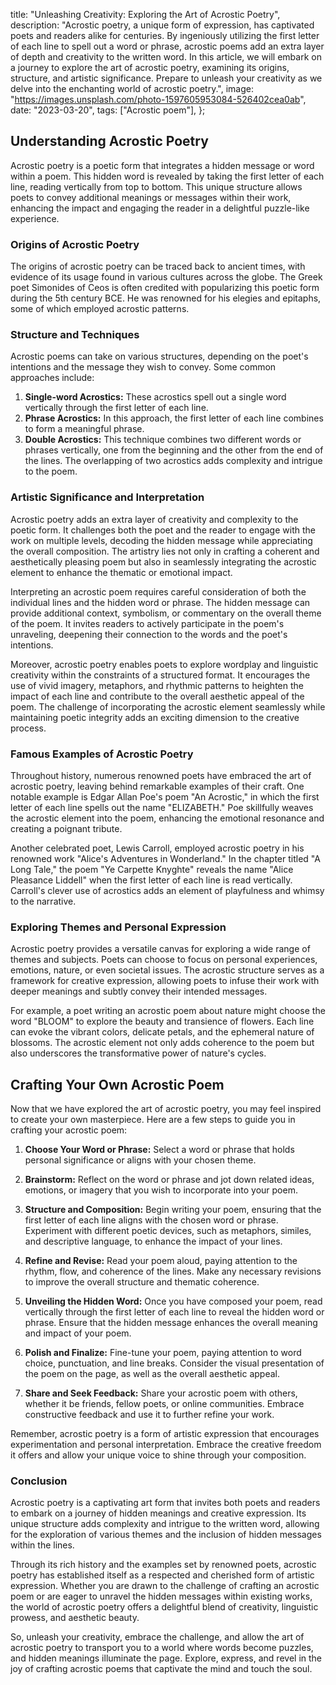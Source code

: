   title: "Unleashing Creativity: Exploring the Art of Acrostic Poetry",
  description:
    "Acrostic poetry, a unique form of expression, has captivated poets and readers alike for centuries. By ingeniously utilizing the first letter of each line to spell out a word or phrase, acrostic poems add an extra layer of depth and creativity to the written word. In this article, we will embark on a journey to explore the art of acrostic poetry, examining its origins, structure, and artistic significance. Prepare to unleash your creativity as we delve into the enchanting world of acrostic poetry.",
  image: "https://images.unsplash.com/photo-1597605953084-526402cea0ab",
  date: "2023-03-20",
  tags: ["Acrostic poem"],
};

## Understanding Acrostic Poetry

Acrostic poetry is a poetic form that integrates a hidden message or word within a poem. This hidden word is revealed by taking the first letter of each line, reading vertically from top to bottom. This unique structure allows poets to convey additional meanings or messages within their work, enhancing the impact and engaging the reader in a delightful puzzle-like experience.

### Origins of Acrostic Poetry

The origins of acrostic poetry can be traced back to ancient times, with evidence of its usage found in various cultures across the globe. The Greek poet Simonides of Ceos is often credited with popularizing this poetic form during the 5th century BCE. He was renowned for his elegies and epitaphs, some of which employed acrostic patterns.

### Structure and Techniques

Acrostic poems can take on various structures, depending on the poet's intentions and the message they wish to convey. Some common approaches include:

1. **Single-word Acrostics:** These acrostics spell out a single word vertically through the first letter of each line.
2. **Phrase Acrostics:** In this approach, the first letter of each line combines to form a meaningful phrase.
3. **Double Acrostics:** This technique combines two different words or phrases vertically, one from the beginning and the other from the end of the lines. The overlapping of two acrostics adds complexity and intrigue to the poem.

### Artistic Significance and Interpretation

Acrostic poetry adds an extra layer of creativity and complexity to the poetic form. It challenges both the poet and the reader to engage with the work on multiple levels, decoding the hidden message while appreciating the overall composition. The artistry lies not only in crafting a coherent and aesthetically pleasing poem but also in seamlessly integrating the acrostic element to enhance the thematic or emotional impact.

Interpreting an acrostic poem requires careful consideration of both the individual lines and the hidden word or phrase. The hidden message can provide additional context, symbolism, or commentary on the overall theme of the poem. It invites readers to actively participate in the poem's unraveling, deepening their connection to the words and the poet's intentions.

Moreover, acrostic poetry enables poets to explore wordplay and linguistic creativity within the constraints of a structured format. It encourages the use of vivid imagery, metaphors, and rhythmic patterns to heighten the impact of each line and contribute to the overall aesthetic appeal of the poem. The challenge of incorporating the acrostic element seamlessly while maintaining poetic integrity adds an exciting dimension to the creative process.

### Famous Examples of Acrostic Poetry

Throughout history, numerous renowned poets have embraced the art of acrostic poetry, leaving behind remarkable examples of their craft. One notable example is Edgar Allan Poe's poem "An Acrostic," in which the first letter of each line spells out the name "ELIZABETH." Poe skillfully weaves the acrostic element into the poem, enhancing the emotional resonance and creating a poignant tribute.

Another celebrated poet, Lewis Carroll, employed acrostic poetry in his renowned work "Alice's Adventures in Wonderland." In the chapter titled "A Long Tale," the poem "Ye Carpette Knyghte" reveals the name "Alice Pleasance Liddell" when the first letter of each line is read vertically. Carroll's clever use of acrostics adds an element of playfulness and whimsy to the narrative.

### Exploring Themes and Personal Expression

Acrostic poetry provides a versatile canvas for exploring a wide range of themes and subjects. Poets can choose to focus on personal experiences, emotions, nature, or even societal issues. The acrostic structure serves as a framework for creative expression, allowing poets to infuse their work with deeper meanings and subtly convey their intended messages.

For example, a poet writing an acrostic poem about nature might choose the word "BLOOM" to explore the beauty and transience of flowers. Each line can evoke the vibrant colors, delicate petals, and the ephemeral nature of blossoms. The acrostic element not only adds coherence to the poem but also underscores the transformative power of nature's cycles.

<CallToAction type="Acrostic Poem" />

## Crafting Your Own Acrostic Poem

Now that we have explored the art of acrostic poetry, you may feel inspired to create your own masterpiece. Here are a few steps to guide you in crafting your acrostic poem:

1. **Choose Your Word or Phrase:** Select a word or phrase that holds personal significance or aligns with your chosen theme.

2. **Brainstorm:** Reflect on the word or phrase and jot down related ideas, emotions, or imagery that you wish to incorporate into your poem.

3. **Structure and Composition:** Begin writing your poem, ensuring that the first letter of each line aligns with the chosen word or phrase. Experiment with different poetic devices, such as metaphors, similes, and descriptive language, to enhance the impact of your lines.

4. **Refine and Revise:** Read your poem aloud, paying attention to the rhythm, flow, and coherence of the lines. Make any necessary revisions to improve the overall structure and thematic coherence.

5. **Unveiling the Hidden Word:** Once you have composed your poem, read vertically through the first letter of each line to reveal the hidden word or phrase. Ensure that the hidden message enhances the overall meaning and impact of your poem.

6. **Polish and Finalize:** Fine-tune your poem, paying attention to word choice, punctuation, and line breaks. Consider the visual presentation of the poem on the page, as well as the overall aesthetic appeal.

7. **Share and Seek Feedback:** Share your acrostic poem with others, whether it be friends, fellow poets, or online communities. Embrace constructive feedback and use it to further refine your work.

Remember, acrostic poetry is a form of artistic expression that encourages experimentation and personal interpretation. Embrace the creative freedom it offers and allow your unique voice to shine through your composition.

### Conclusion

Acrostic poetry is a captivating art form that invites both poets and readers to embark on a journey of hidden meanings and creative expression. Its unique structure adds complexity and intrigue to the written word, allowing for the exploration of various themes and the inclusion of hidden messages within the lines.

Through its rich history and the examples set by renowned poets, acrostic poetry has established itself as a respected and cherished form of artistic expression. Whether you are drawn to the challenge of crafting an acrostic poem or are eager to unravel the hidden messages within existing works, the world of acrostic poetry offers a delightful blend of creativity, linguistic prowess, and aesthetic beauty.

So, unleash your creativity, embrace the challenge, and allow the art of acrostic poetry to transport you to a world where words become puzzles, and hidden meanings illuminate the page. Explore, express, and revel in the joy of crafting acrostic poems that captivate the mind and touch the soul.
